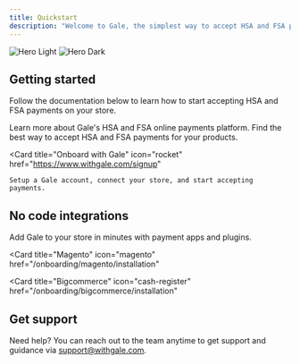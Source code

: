 ```yaml
---
title: Quickstart
description: "Welcome to Gale, the simplest way to accept HSA and FSA payments."
---
```


<img
  className="block dark:hidden"
  src="/images/hero-main.png"
  alt="Hero Light"
/>
<img
  className="hidden dark:block"
  src="/images/hero-main.png"
  alt="Hero Dark"
/>

## Getting started 

Follow the documentation below to learn how to start accepting HSA and FSA payments on your store. 


<CardGroup cols={3}>
  <Card
    title="Overview"
    icon="store"
    href="/onboarding/overview"
  >
    Learn more about Gale's HSA and FSA online payments platform.
  </Card>
  <Card
    title="HSA/FSA payments"
    icon="cart-shopping"
    href="/onboarding/hsafsa"
  >
    Find the best way to accept HSA and FSA payments for your products.
  </Card>

  <Card
    title="Onboard with Gale"
    icon="rocket"
    href="https://www.withgale.com/signup"
  >
    Setup a Gale account, connect your store, and start accepting payments.
  </Card>
</CardGroup>



## No code integrations

Add Gale to your store in minutes with payment apps and plugins. 

<CardGroup cols={4}>
  <Card
    title="Shopify"
    icon="shopify"
    href="/onboarding/shopify/installation"
  >

  </Card>
  <Card
    title="Woocommerce"
    icon="wordpress"
    href="/onboarding/woocommerce/installation"
  >
   </Card>

  <Card
    title="Magento"
    icon="magento"
    href="/onboarding/magento/installation"
  >
   </Card>

   <Card
    title="Bigcommerce"
    icon="cash-register"
    href="/onboarding/bigcommerce/installation"
  >
    
  </Card>
</CardGroup>

## Get support

Need help? You can reach out to the team anytime to get support and guidance via support@withgale.com. 
